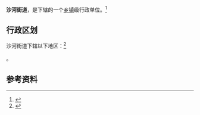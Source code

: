{{中国乡级行政区|15/02/07/001/000}}

'''沙河街道'''，是{{PRC admin/fullname|15/02/07/001/000|3}}下辖的一个[[乡镇|乡镇]]级行政单位。<ref>{{PRC admin/ref sgc|{{PRC admin/parent|15/02/07/001/000}}}}</ref>

== 行政区划 ==

沙河街道下辖以下地区：<ref>{{PRC admin/ref sgc|15/02/07/001/000}}</ref>

{{PRC admin/children|15/02/07/001/000}}。

== 参考资料 ==

{{reflist}}

{{行政区划小作品}}
{{PRC admin/navcat|15/02/07/001/000}}